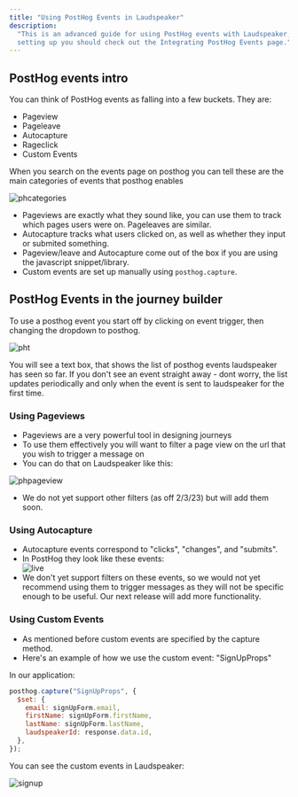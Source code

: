 ```yaml
---
title: "Using PostHog Events in Laudspeaker"
description:
  "This is an advanced guide for using PostHog events with Laudspeaker, for
  setting up you should check out the Integrating PostHog Events page."
---
```


## PostHog events intro[](#posthog-events-intro "Direct link to heading")

You can think of PostHog events as falling into a few buckets. They are:

- Pageview
- Pageleave
- Autocapture
- Rageclick
- Custom Events

When you search on the events page on posthog you can tell these are the main
categories of events that posthog enables

![phcategories](/images/guides/integrate/phcategories-62ae17ed771fd120e352ce625ce5d559.png)

- Pageviews are exactly what they sound like, you can use them to track which
  pages users were on. Pageleaves are similar.
- Autocapture tracks what users clicked on, as well as whether they input or
  submited something.
- Pageview/leave and Autocapture come out of the box if you are using the
  javascript snippet/library.
- Custom events are set up manually using `posthog.capture`.

## PostHog Events in the journey builder[](#posthog-events-in-the-journey-builder "Direct link to heading")

To use a posthog event you start off by clicking on event trigger, then changing
the dropdown to posthog.

![pht](/images/guides/integrate/pht-5a9c7228a4fbb0838499f7520c55b03d.png)

You will see a text box, that shows the list of posthog events laudspeaker has
seen so far. If you don't see an event straight away - dont worry, the list
updates periodically and only when the event is sent to laudspeaker for the
first time.

### Using Pageviews[](#using-pageviews "Direct link to heading")

- Pageviews are a very powerful tool in designing journeys
- To use them effectively you will want to filter a page view on the url that
  you wish to trigger a message on
- You can do that on Laudspeaker like this:

![phpageview](/images/guides/integrate/phpageview-d70858c33ad2f3bd81f6e876cb0b60ca.png)

- We do not yet support other filters (as off 2/3/23) but will add them soon.

### Using Autocapture[](#using-autocapture "Direct link to heading")

- Autocapture events correspond to "clicks", "changes", and "submits".
- In PostHog they look like these events:  
  ![live](/images/guides/integrate/phlive-8c4624d634d5eea44f870893c98f3819.png)
- We don't yet support filters on these events, so we would not yet recommend
  using them to trigger messages as they will not be specific enough to be
  useful. Our next release will add more functionality.

### Using Custom Events[](#using-custom-events "Direct link to heading")

- As mentioned before custom events are specified by the capture method.
- Here's an example of how we use the custom event: "SignUpProps"

In our application:

```js
posthog.capture("SignUpProps", {
  $set: {
    email: signUpForm.email,
    firstName: signUpForm.firstName,
    lastName: signUpForm.lastName,
    laudspeakerId: response.data.id,
  },
});
```

You can see the custom events in Laudspeaker:

![signup](/images/guides/integrate/signup-3b6d2117f62bc79f7a00914b5d8e43b1.png)

